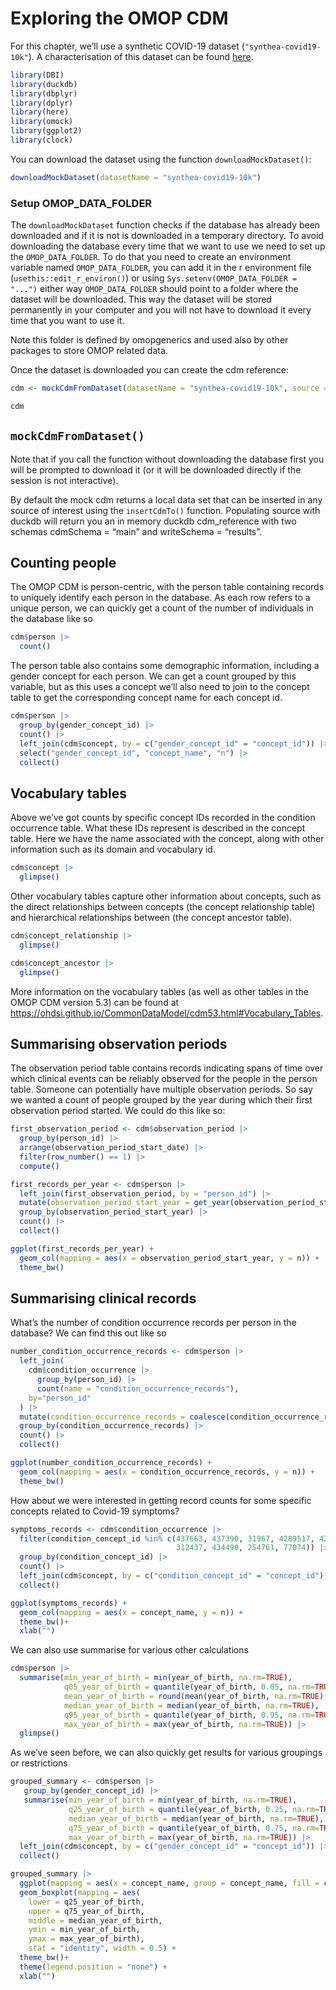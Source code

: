 # Exploring the OMOP CDM

For this chapter, we'll use a synthetic COVID-19 dataset (`"synthea-covid19-10k"`). A characterisation of this dataset can be found [here](https://dpa-pde-oxford.shinyapps.io/OmopSketchCharacterisation/).

```r
library(DBI)
library(duckdb)
library(dbplyr)
library(dplyr)
library(here)
library(omock)
library(ggplot2)
library(clock)
```

You can download the dataset using the function `downloadMockDataset()`:

```r
downloadMockDataset(datasetName = "synthea-covid19-10k")
```

::: {.callout-note collapse="true"}
### Setup OMOP_DATA_FOLDER

The `downloadMockDataset` function checks if the database has already been downloaded and if it is not is downloaded in a temporary directory. To avoid downloading the database every time that we want to use we need to set up the `OMOP_DATA_FOLDER`. To do that you need to create an environment variable named `OMOP_DATA_FOLDER`, you can add it in the r environment file (`usethis::edit_r_environ()`) or using `Sys.setenv(OMOP_DATA_FOLDER = "...")` either way `OMOP_DATA_FOLDER` should point to a folder where the dataset will be downloaded. This way the dataset will be stored permanently in your computer and you will not have to download it every time that you want to use it.

Note this folder is defined by omopgenerics and used also by other packages to store OMOP related data.
:::

Once the dataset is downloaded you can create the cdm reference:

```r
cdm <- mockCdmFromDataset(datasetName = "synthea-covid19-10k", source = "duckdb")
```

```r
cdm
```

::: {.callout-note collapse="true"}
## `mockCdmFromDataset()`
Note that if you call the function without downloading the database first you will be prompted to download it (or it will be downloaded directly if the session is not interactive).

By default the mock cdm returns a local data set that can be inserted in any source of interest using the `insertCdmTo()` function. Populating source with duckdb will return you an in memory duckdb cdm_reference with two schemas cdmSchema = "main" and writeSchema = "results".
:::

## Counting people

The OMOP CDM is person-centric, with the person table containing records to uniquely identify each person in the database. As each row refers to a unique person, we can quickly get a count of the number of individuals in the database like so

```r
cdm$person |> 
  count()
```

The person table also contains some demographic information, including a gender concept for each person. We can get a count grouped by this variable, but as this uses a concept we'll also need to join to the concept table to get the corresponding concept name for each concept id.

```r
cdm$person |> 
  group_by(gender_concept_id) |> 
  count() |> 
  left_join(cdm$concept, by = c("gender_concept_id" = "concept_id")) |> 
  select("gender_concept_id", "concept_name", "n") |> 
  collect()
```

::: {.callout-tip collapse="true"}
## Vocabulary tables

Above we've got counts by specific concept IDs recorded in the condition occurrence table. What these IDs represent is described in the concept table. Here we have the name associated with the concept, along with other information such as its domain and vocabulary id.

```r
cdm$concept |> 
  glimpse()
```

Other vocabulary tables capture other information about concepts, such as the direct relationships between concepts (the concept relationship table) and hierarchical relationships between (the concept ancestor table).

```r
cdm$concept_relationship |> 
  glimpse()

cdm$concept_ancestor |> 
  glimpse()
```

More information on the vocabulary tables (as well as other tables in the OMOP CDM version 5.3) can be found at <https://ohdsi.github.io/CommonDataModel/cdm53.html#Vocabulary_Tables>.
:::

## Summarising observation periods

The observation period table contains records indicating spans of time over which clinical events can be reliably observed for the people in the person table. Someone can potentially have multiple observation periods. So say we wanted a count of people grouped by the year during which their first observation period started. We could do this like so:

```r
first_observation_period <- cdm$observation_period |>
  group_by(person_id) |> 
  arrange(observation_period_start_date) |>
  filter(row_number() == 1) |> 
  compute()

first_records_per_year <- cdm$person |> 
  left_join(first_observation_period, by = "person_id") |> 
  mutate(observation_period_start_year = get_year(observation_period_start_date)) |> 
  group_by(observation_period_start_year) |> 
  count() |> 
  collect()

ggplot(first_records_per_year) +
  geom_col(mapping = aes(x = observation_period_start_year, y = n)) +
  theme_bw()
```

## Summarising clinical records

What's the number of condition occurrence records per person in the database? We can find this out like so

```r
number_condition_occurrence_records <- cdm$person |> 
  left_join(
    cdm$condition_occurrence |> 
      group_by(person_id) |> 
      count(name = "condition_occurrence_records"),
    by="person_id"
  ) |> 
  mutate(condition_occurrence_records = coalesce(condition_occurrence_records, 0)) |>
  group_by(condition_occurrence_records) |>
  count() |> 
  collect()

ggplot(number_condition_occurrence_records) +
  geom_col(mapping = aes(x = condition_occurrence_records, y = n)) +
  theme_bw()
```

How about we were interested in getting record counts for some specific concepts related to Covid-19 symptoms?

```r
symptoms_records <- cdm$condition_occurrence |> 
  filter(condition_concept_id %in% c(437663, 437390, 31967, 4289517, 4223659, 
                                     312437, 434490, 254761, 77074)) |> 
  group_by(condition_concept_id) |> 
  count() |> 
  left_join(cdm$concept, by = c("condition_concept_id" = "concept_id")) |> 
  collect()

ggplot(symptoms_records) +
  geom_col(mapping = aes(x = concept_name, y = n)) +
  theme_bw()+
  xlab("")
```

We can also use summarise for various other calculations

```r
cdm$person |> 
  summarise(min_year_of_birth = min(year_of_birth, na.rm=TRUE),
            q05_year_of_birth = quantile(year_of_birth, 0.05, na.rm=TRUE),
            mean_year_of_birth = round(mean(year_of_birth, na.rm=TRUE),0),
            median_year_of_birth = median(year_of_birth, na.rm=TRUE),
            q95_year_of_birth = quantile(year_of_birth, 0.95, na.rm=TRUE),
            max_year_of_birth = max(year_of_birth, na.rm=TRUE)) |>  
  glimpse()
```

As we've seen before, we can also quickly get results for various groupings or restrictions

```r
grouped_summary <- cdm$person |> 
   group_by(gender_concept_id) |> 
   summarise(min_year_of_birth = min(year_of_birth, na.rm=TRUE),
             q25_year_of_birth = quantile(year_of_birth, 0.25, na.rm=TRUE),
             median_year_of_birth = median(year_of_birth, na.rm=TRUE),
             q75_year_of_birth = quantile(year_of_birth, 0.75, na.rm=TRUE),
             max_year_of_birth = max(year_of_birth, na.rm=TRUE)) |> 
  left_join(cdm$concept, by = c("gender_concept_id" = "concept_id")) |> 
  collect() 

grouped_summary |> 
  ggplot(mapping = aes(x = concept_name, group = concept_name, fill = concept_name)) +
  geom_boxplot(mapping = aes(
    lower = q25_year_of_birth, 
    upper = q75_year_of_birth, 
    middle = median_year_of_birth, 
    ymin = min_year_of_birth, 
    ymax = max_year_of_birth),
    stat = "identity", width = 0.5) + 
  theme_bw()+ 
  theme(legend.position = "none") +
  xlab("")

```
